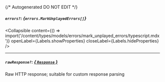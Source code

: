 {/* Autogenerated DO NOT EDIT  */}

##### `errors?`: *{`errors.MarkUnplayedErrors[]`}*

<Collapsible content={() => import('/content/types/models/errors/mark_unplayed_errors/typescript.mdx')} openLabel={Labels.showProperties} closeLabel={Labels.hideProperties} />


---
##### `rawResponse?`: [*{ `Response` }*](https://developer.mozilla.org/en-US/docs/Web/API/Response)
Raw HTTP response; suitable for custom response parsing



